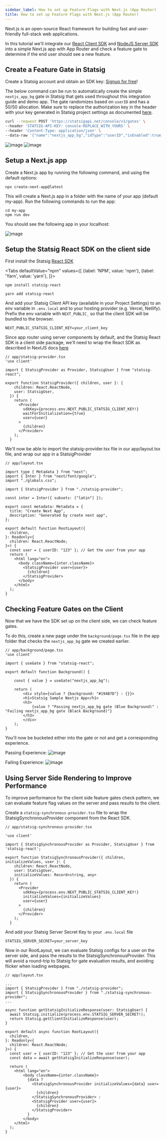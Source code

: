 ```yaml
---
sidebar_label: How to set up Feature Flags with Next.js (App Router)
title: How to set up Feature Flags with Next.js (App Router)
---
```



Next.js is an open-source React framework for building fast and user-friendly full-stack web applications.

In this tutorial we'll integrate our [React Client SDK](https://docs.statsig.com/client/reactSDK) and [NodeJS Server SDK](https://docs.statsig.com/server/nodejsServerSDK) into a simple Next.js app with App Router and check a feature gate to determine if the end user should see a new feature. 

## Create a Feature Gate in Statsig

Create a Statsig account and obtain an SDK key: [Signup for free](https://www.statsig.com/signup)!

The below command can be run to automatically create the simple `nextjs_app_bg` gate in Statsig that gets used throughout this integration guide and demo app. The gate randomizes based on `userID` and has a 50/50 allocation. Make sure to replace the authorization key in the header with your key generated in Statsig project settings as documented [here](https://docs.statsig.com/console-api/introduction).
```bash
curl --request POST 'https://statsigapi.net/console/v1/gates' \
--header 'STATSIG-API-KEY: console-REPLACE_WITH_YOURS' \
--header 'Content-Type: application/json' \
--data-raw '{"name":"nextjs_app_bg","idType":"userID","isEnabled":true,"rules":[{"name":"Everyone","passPercentage":50,"conditions":[{"type":"public"}]}]}'
``` 
![image](/img/nextjs-gate.png)
![image](/img/nextjs-rule.png)

## Setup a Next.js app

Create a Next.js app by running the following command, and using the default options:

```
npx create-next-app@latest
```

This will create a Next.js app in a folder with the name of your app (default my-app). Run the following commands to run the app:

```
cd my-app
npm run dev
```

You should see the following app in your localhost:

![image](/img/nextjs-app.png)

## Setup the Statsig React SDK on the client side

First install the Statsig [React SDK](https://docs.statsig.com/server/Node.jsServerSDK)

<Tabs
  defaultValue="npm"
  values={[
    {label: 'NPM', value: 'npm'},
    {label: 'Yarn', value: 'yarn'},
  ]}>
  <TabItem value="npm">

```shell
npm install statsig-react
```

  </TabItem>
  <TabItem value="yarn">

```shell
yarn add statsig-react
```

  </TabItem>
</Tabs>

And add your Statsig Client API key (available in your Project Settings) to an env variable in `.env.local` and to your hosting provider (e.g. Vercel, Netlify). Prefix the env variable with `NEXT_PUBLIC_` so that the client SDK will be bundled to the browser.

```
NEXT_PUBLIC_STATSIG_CLIENT_KEY=your_client_key
```

Since app router using server components by default, and the Statsig React SDK is a client side package, we'll need to wrap the React SDK as described in NextJS docs [here](https://nextjs.org/docs/app/building-your-application/rendering/composition-patterns#using-third-party-packages-and-providers)

```
// app/statsig-provider.tsx
'use client'

import { StatsigProvider as Provider, StatsigUser } from "statsig-react";

export function StatsigProvider({ children, user }: {
    children: React.ReactNode,
    user: StatsigUser,
  }) {
    return (
      <Provider
        sdkKey={process.env.NEXT_PUBLIC_STATSIG_CLIENT_KEY!}
        waitForInitialization={true}
        user={user}
      >
        {children}
      </Provider>
    );
  }
```

We'll now be able to import the statsig-provider.tsx file in our app/layout.tsx file, and wrap our app in a StatsigProvider

```
// app/layout.tsx

import type { Metadata } from "next";
import { Inter } from "next/font/google";
import "./globals.css";

import { StatsigProvider } from "./statsig-provider";

const inter = Inter({ subsets: ["latin"] });

export const metadata: Metadata = {
  title: "Create Next App",
  description: "Generated by create next app",
};

export default function RootLayout({
  children,
}: Readonly<{
  children: React.ReactNode;
}>) {
  const user = { userID: "123" }; // Get the user from your app
  return (
    <html lang="en">
      <body className={inter.className}>
        <StatsigProvider user={user}>
          {children}
        </StatsigProvider>
      </body>
    </html>
  );
}

```

## Checking Feature Gates on the Client

Now that we have the SDK set up on the client side, we can check feature gates. 

To do this, create a new page under the `background/page.tsx` file in the app folder that checks the `nextjs_app_bg` gate we created earlier.

```
// app/background/page.tsx
'use client'

import { useGate } from "statsig-react";

export default function Background() {

    const { value } = useGate("nextjs_app_bg");
    
    return (
        <div style={value ? {background: "#194B7D"} : {}}>
        <h1>Statsig Sample Nextjs App</h1>
        <h3>
            {value ? "Passing nextjs_app_bg gate (Blue Background)" : "Failing nextjs_app_bg gate (Black Background)"}
        </h3>
        </div>
    );
}
```

You'll now be bucketed either into the gate or not and get a corresponding experience. 

Passing Experience:
![image](/img/nextjs-pass.png)

Failing Experience: 
![image](/img/nextjs-fail.png)

## Using Server Side Rendering to Improve Performance

To improve performance for the client side feature gates check pattern, we can evaluate feature flag values on the server and pass results to the client. 

Create a `statsig-synchronous-provider.tsx` file to wrap the StatsigSynchronousProvider component from the React SDK.

```
// app/statsig-synchronous-provider.tsx

'use client'

import { StatsigSynchronousProvider as Provider, StatsigUser } from 'statsig-react';

export function StatsigSynchronousProvider({ children, initializeValues, user }: {
    children: React.ReactNode,
    user: StatsigUser,
    initializeValues: Record<string, any>
  }) {
    return (
      <Provider
        sdkKey={process.env.NEXT_PUBLIC_STATSIG_CLIENT_KEY!}
        initializeValues={initializeValues}
        user={user}
      >
        {children}
      </Provider>
    );
  }
```

And add your Statsig Server Secret Key to your `.env.local` file

```
STATSIG_SERVER_SECRET=your_server_key
```

Now in our RootLayout, we can evaluate Statsig configs for a user on the server side, and pass the results to the StatsigSynchronousProvider. This will avoid a round-trip to Statsig for gate evaluation results, and avoiding flicker when loading webpages. 

```
// app/layout.tsx

...
import { StatsigProvider } from "./statsig-provider";
import { StatsigSynchronousProvider } from "./statsig-synchronous-provider";
...

async function getStatsigInitializeResponse(user: StatsigUser) {
  await Statsig.initialize(process.env.STATSIG_SERVER_SECRET!);
  return Statsig.getClientInitializeResponse(user);
}

export default async function RootLayout({
  children,
}: Readonly<{
  children: React.ReactNode;
}>) {
  const user = { userID: "123" }; // Get the user from your app
  const data = await getStatsigInitializeResponse(user);

  return (
    <html lang="en">
        <body className={inter.className}>
          {data ? 
            <StatsigSynchronousProvider initializeValues={data} user={user}>
              {children}
            </StatsigSynchronousProvider> :
            <StatsigProvider user={user}>
              {children}
            </StatsigProvider>
          }
        </body>
    </html>
  );
}
```